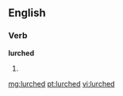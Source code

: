 ==English==

===Verb===
'''lurched'''

# {{past of|lurch}}

[[mg:lurched]]
[[pt:lurched]]
[[vi:lurched]]